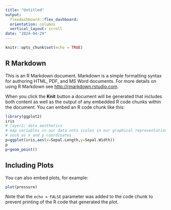 ```yaml
---
title: "Untitled"
output: 
  flexdashboard::flex_dashboard:
  orientation: columns
  vertical_layout: scroll
date: "2024-04-29"
---
```


```r
knitr::opts_chunk$set(echo = TRUE)


```

## R Markdown

This is an R Markdown document. Markdown is a simple formatting syntax for authoring HTML, PDF, and MS Word documents. For more details on using R Markdown see <http://rmarkdown.rstudio.com>.

When you click the **Knit** button a document will be generated that includes both content as well as the output of any embedded R code chunks within the document. You can embed an R code chunk like this:

```r
library(ggplot2)
iris
# layer2: data aesthetics
# map variables in our data onto scales in our graphical representation
# such as x and y coordinates
p=ggplot(iris,aes(x=Sepal.Length,y=Sepal.Width))
p
p+geom_point()
```

## Including Plots

You can also embed plots, for example:

```r
plot(pressure)
```

Note that the `echo = FALSE` parameter was added to the code chunk to prevent printing of the R code that generated the plot.
